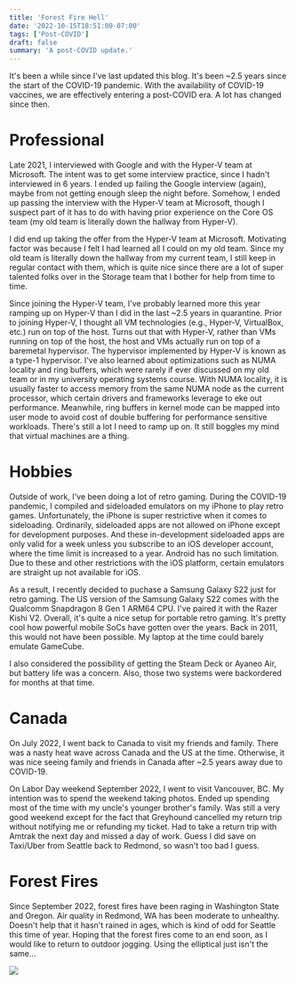 ```yaml
---
title: 'Forest Fire Hell'
date: '2022-10-15T18:51:00-07:00'
tags: ['Post-COVID']
draft: false
summary: 'A post-COVID update.'
---
```


It's been a while since I've last updated this blog. It's been ~2.5 years since
the start of the COVID-19 pandemic. With the availability of COVID-19 vaccines,
we are effectively entering a post-COVID era. A lot has changed since then.

# Professional

Late 2021, I interviewed with Google and with the Hyper-V team at Microsoft.
The intent was to get some interview practice, since I hadn't interviewed in
6 years. I ended up failing the Google interview (again), maybe from not
getting enough sleep the night before. Somehow, I ended up passing the
interview with the Hyper-V team at Microsoft, though I suspect part of it has
to do with having prior experience on the Core OS team (my old team is
literally down the hallway from Hyper-V).

I did end up taking the offer from the Hyper-V team at Microsoft. Motivating
factor was because I felt I had learned all I could on my old team. Since my
old team is literally down the hallway from my current team, I still keep in
regular contact with them, which is quite nice since there are a lot of super
talented folks over in the Storage team that I bother for help from time to
time.

Since joining the Hyper-V team, I've probably learned more this year ramping up
on Hyper-V than I did in the last ~2.5 years in quarantine. Prior to joining
Hyper-V, I thought all VM technologies (e.g., Hyper-V, VirtualBox, etc.) run on
top of the host. Turns out that with Hyper-V, rather than VMs running on top of
the host, the host and VMs actually run on top of a baremetal hypervisor. The
hypervisor implemented by Hyper-V is known as a type-1 hypervisor. I've also
learned about optimizations such as NUMA locality and ring buffers, which were
rarely if ever discussed on my old team or in my university operating systems
course. With NUMA locality, it is usually faster to access memory from the same
NUMA node as the current processor, which certain drivers and frameworks
leverage to eke out performance. Meanwhile, ring buffers in kernel mode can be
mapped into user mode to avoid cost of double buffering for performance
sensitive workloads. There's still a lot I need to ramp up on. It still boggles
my mind that virtual machines are a thing.

# Hobbies

Outside of work, I've been doing a lot of retro gaming. During the COVID-19
pandemic, I compiled and sideloaded emulators on my iPhone to play retro games.
Unfortunately, the iPhone is super restrictive when it comes to sideloading.
Ordinarily, sideloaded apps are not allowed on iPhone except for development
purposes. And these in-development sideloaded apps are only valid for a week
unless you subscribe to an iOS developer account, where the time limit is
increased to a year. Android has no such limitation. Due to these and other
restrictions with the iOS platform, certain emulators are straight up not
available for iOS.

As a result, I recently decided to puchase a Samsung Galaxy S22 just for retro
gaming. The US version of the Samsung Galaxy S22 comes with the Qualcomm
Snapdragon 8 Gen 1 ARM64 CPU. I've paired it with the Razer Kishi V2. Overall,
it's quite a nice setup for portable retro gaming. It's pretty cool how
powerful mobile SoCs have gotten over the years. Back in 2011, this would not
have been possible. My laptop at the time could barely emulate GameCube.

I also considered the possibility of getting the Steam Deck or Ayaneo Air, but
battery life was a concern. Also, those two systems were backordered for months
at that time.

# Canada

On July 2022, I went back to Canada to visit my friends and family. There was
a nasty heat wave across Canada and the US at the time. Otherwise, it was nice
seeing family and friends in Canada after ~2.5 years away due to COVID-19.

On Labor Day weekend September 2022, I went to visit Vancouver, BC. My
intention was to spend the weekend taking photos. Ended up spending most of the
time with my uncle's younger brother's family. Was still a very good weekend
except for the fact that Greyhound cancelled my return trip without notifying
me or refunding my ticket. Had to take a return trip with Amtrak the next day
and missed a day of work. Guess I did save on Taxi/Uber from Seattle back to
Redmond, so wasn't too bad I guess.

# Forest Fires

Since September 2022, forest fires have been raging in Washington State and
Oregon. Air quality in Redmond, WA has been moderate to unhealthy. Doesn't help
that it hasn't rained in ages, which is kind of odd for Seattle this time of
year. Hoping that the forest fires come to an end soon, as I would like to
return to outdoor jogging. Using the elliptical just isn't the same...

<img src="/static/images/blog/2022-10-15___forest-fire-hell/aqi.PNG" />
